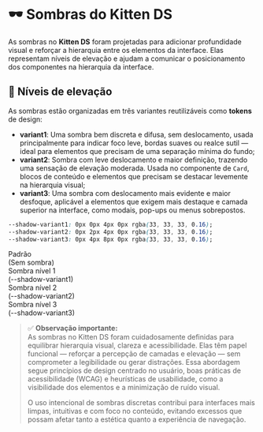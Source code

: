 
<Meta title="Design/Sombras" />

# 🕶️ Sombras do Kitten DS

As sombras no **Kitten DS** foram projetadas para adicionar profundidade visual e reforçar a hierarquia entre os elementos da interface. Elas representam níveis de elevação e ajudam a comunicar o posicionamento dos componentes na hierarquia da interface.

## 🎯 Níveis de elevação

As sombras estão organizadas em três variantes reutilizáveis como **tokens** de design:

- **variant1**: Uma sombra bem discreta e difusa, sem deslocamento, usada principalmente para indicar foco leve, bordas suaves ou realce sutil — ideal para elementos que precisam de uma separação mínima do fundo;
- **variant2**: Sombra com leve deslocamento e maior definição, trazendo uma sensação de elevação moderada. Usada no componente de `Card`, blocos de conteúdo e elementos que precisam se destacar levemente na hierarquia visual;
- **variant3**: Uma sombra com deslocamento mais evidente e maior desfoque, aplicável a elementos que exigem mais destaque e camada superior na interface, como modais, pop-ups ou menus sobrepostos.

```css
--shadow-variant1: 0px 0px 4px 0px rgba(33, 33, 33, 0.16);
--shadow-variant2: 0px 2px 4px 0px rgba(33, 33, 33, 0.16);
--shadow-variant3: 0px 4px 8px 0px rgba(33, 33, 33, 0.16);
```

 <Grid cols="grid-cols-4" rows="grid-rows-1" rowGap="gap-y-4" colGap="gap-x-4" justifyItems="justify-items-center" align="items-center" className="max-w-196 w-full !m-auto">
  <div className="bg-background p-6 rounded-lg w-full text-center">
    <Text className="!text-typography-primary" weight="font-semibold">Padrão <br /> (Sem sombra)</Text>
  </div>
  <div className="bg-background p-6 rounded-lg w-full text-center shadow-variant1">
    <Text className="!text-typography-primary" weight="font-semibold">Sombra nível 1 <br /> (--shadow-variant1)</Text>
  </div>
  <div className="bg-background p-6 rounded-lg w-full text-center shadow-variant2">
    <Text className="!text-typography-primary" weight="font-semibold">Sombra nível 2 <br /> (--shadow-variant2)</Text>
  </div>
  <div className="bg-background p-6 rounded-lg w-full text-center shadow-variant3">
    <Text className="!text-typography-primary" weight="font-semibold">Sombra nível 3 <br /> (--shadow-variant3)</Text>
  </div>
</Grid>

> ✅ **Observação importante:**  
> As sombras no Kitten DS foram cuidadosamente definidas para equilibrar hierarquia visual, clareza e acessibilidade. Elas têm papel funcional — reforçar a percepção de camadas e elevação — sem comprometer a legibilidade ou gerar distrações. Essa abordagem segue princípios de design centrado no usuário, boas práticas de acessibilidade (WCAG) e heurísticas de usabilidade, como a visibilidade dos elementos e a minimização de ruído visual.  
>  
> O uso intencional de sombras discretas contribui para interfaces mais limpas, intuitivas e com foco no conteúdo, evitando excessos que possam afetar tanto a estética quanto a experiência de navegação.

